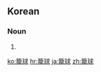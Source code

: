 ==Korean==
{{ko-hanjatab|籠|球}}

===Noun===
{{ko-noun|rv=nonggu|hangeul=농구}}

# {{hanja form of|농구|[[basketball]]}}

[[ko:籠球]]
[[hr:籠球]]
[[ja:籠球]]
[[zh:籠球]]